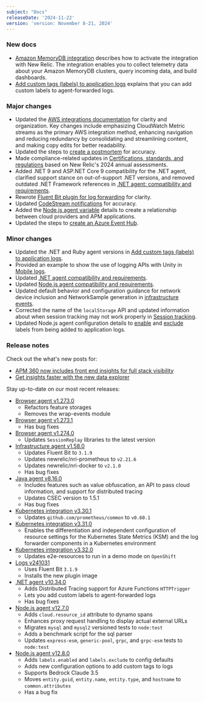 ```yaml
---
subject: "Docs"
releaseDate: '2024-11-22'
version: 'version: November 8-21, 2024'
---
```


### New docs

* [Amazon MemoryDB integration](/docs/infrastructure/amazon-integrations/aws-integrations-list/amazon-memorydb-monitoring-integration) describes how to activate the integration with New Relic. The integration enables you to collect telemetry data about your Amazon MemoryDB clusters, query incoming data, and build dashboards.
* [Add custom tags (labels) to application logs](/docs/logs/logs-context/custom-tags-agent-forwarder-logs) explains that you can add custom labels to agent-forwarded logs. 

### Major changes

* Updated the [AWS integrations documentation](/docs/infrastructure/amazon-integrations/get-started/introduction-aws-integrations) for clarity and organization. Key changes include emphasizing CloudWatch Metric streams as the primary AWS integration method, enhancing navigation and reducing redundancy by consolidating and streamlining content, and making copy edits for better readability.
* Updated the steps to [create a postmortem](/docs/alerts/incident-management/postmortems-applied-intelligence/#create-postmortem) for accuracy.
* Made compliance-related updates in [Certifications, standards, and regulations](/docs/security/security-privacy/compliance/regulatory-audits-new-relic-services) based on New Relic's 2024 annual assessments.
* Added .NET 9 and ASP.NET Core 9 compatibility for the .NET agent, clarified support stance on out-of-support .NET versions, and removed outdated .NET Framework references in [.NET agent: compatibility and requirements](/docs/apm/agents/net-agent/getting-started/net-agent-compatibility-requirements).
* Rewrote [Fluent Bit plugin for log forwarding](/docs/logs/forward-logs/fluent-bit-plugin-log-forwarding) for clarity.
* Updated [CodeStream notifications](/docs/codestream/codestream-settings/account-settings) for accuracy.
* Added the [Node.js agent variable](/docs/apm/agents/nodejs-agent/installation-configuration/nodejs-agent-configuration/#cloud_config) details to create a relationship between cloud providers and APM applications.
* Updated the steps to [create an Azure Event Hub](/docs/apis/nerdgraph/examples/nerdgraph-streaming-export/#create-event-hub).

### Minor changes

* Updated the .NET and Ruby agent versions in [Add custom tags (labels) to application logs](/docs/logs/logs-context/custom-tags-agent-forwarder-logs).
* Provided an example to show the use of logging APIs with Unity in [Mobile logs](/docs/mobile-monitoring/mobile-monitoring-ui/mobile-logs).
* Updated [.NET agent compatibility and requirements](/docs/apm/agents/net-agent/getting-started/net-agent-compatibility-requirements).
* Updated [Node.js agent compatibility and requirements](/docs/apm/agents/nodejs-agent/getting-started/compatibility-requirements-nodejs-agent).
* Updated default behavior and configuration guidance for network device inclusion and NetworkSample generation in [infrastructure events](/docs/infrastructure/infrastructure-data/default-infra-data).
* Corrected the name of the `localStorage` API and updated information about when session tracking may not work properly in [Session tracking](/docs/browser/browser-monitoring/page-load-timing-resources/cookie-collection-session-tracking).
* Updated Node.js agent configuration details to [enable](/docs/apm/agents/nodejs-agent/installation-configuration/nodejs-agent-configuration/#application-logging-forwarding-labels) and [exclude](/docs/apm/agents/nodejs-agent/installation-configuration/nodejs-agent-configuration/#application-logging-forwarding-labels-exclude) labels from being added to application logs.



### Release notes

Check out the what's new posts for:

* [APM 360 now includes front end insights for full stack visibility](/whats-new/2024/11/whats-new-11-12-browser-apm-summary)
* [Get insights faster with the new data explorer](/whats-new/2024/11/whats-new-11-11-data-explorer)

Stay up-to-date on our most recent releases:

* [Browser agent v1.273.0](/docs/release-notes/new-relic-browser-release-notes/browser-agent-release-notes/browser-agent-v1.273.0)
    * Refactors feature storages
    * Removes the wrap-events module
* [Browser agent v1.273.1](/docs/release-notes/new-relic-browser-release-notes/browser-agent-release-notes/browser-agent-v1.273.1)
    * Has bug fixes
* [Browser agent v1.274.0](/docs/release-notes/new-relic-browser-release-notes/browser-agent-release-notes/browser-agent-v1.274.0)
    * Updates `SessionReplay` libraries to the latest version
* [Infrastructure agent v1.58.0](/docs/release-notes/infrastructure-release-notes/infrastructure-agent-release-notes/new-relic-infrastructure-agent-1580)
    * Updates Fluent Bit to `3.1.9`
    * Updates newrelic/nri-prometheus to `v2.21.6`
    * Updates newrelic/nri-docker to `v2.1.0`
    * Has bug fixes
* [Java agent v8.16.0](/docs/release-notes/agent-release-notes/java-release-notes/java-agent-8160)
    * Includes features such as value obfuscation, an API to pass cloud information, and support for distributed tracing
    * Updates CSEC version to 1.5.1
    * Has bug fixes
* [Kubernetes integration v3.30.1](/docs/release-notes/infrastructure-release-notes/kubernetes-integration-release-notes/kubernetes-integration-3-30-1)
    * Updates `github.com/prometheus/common` to `v0.60.1`
* [Kubernetes integration v3.31.0](/docs/release-notes/infrastructure-release-notes/kubernetes-integration-release-notes/kubernetes-integration-3-31-0)
    * Enables the differentiation and independent configuration of resource settings for the Kubernetes State Metrics (KSM) and the log forwarder components in a Kubernetes environment
* [Kubernetes integration v3.32.0](/docs/release-notes/infrastructure-release-notes/kubernetes-integration-release-notes/kubernetes-integration-3-32-0)
    * Updates e2e-resources to run in a demo mode on `OpenShift`
* [Logs v241031](/docs/release-notes/logs-release-notes/logs-24-10-31)
    * Uses Fluent Bit `3.1.9`
    * Installs the new plugin image
* [.NET agent v10.34.0](/docs/release-notes/agent-release-notes/net-release-notes/net-agent-10-34-0)
    * Adds Distributed Tracing support for Azure Functions `HTTPTrigger`
    * Lets you add custom labels to agent-forwarded logs
    * Has bug fixes
* [Node.js agent v12.7.0](/docs/release-notes/agent-release-notes/nodejs-release-notes/node-agent-12-7-0)
    * Adds `cloud.resource_id` attribute to dynamo spans
    * Enhances proxy request handling to display actual external URLs
    * Migrates `mysql` and `mysql2` versioned tests to `node:test`
    * Adds a benchmark script for the sql parser
    * Updates `express-esm`, `generic-pool`, `grpc`, and `grpc-esm` tests to `node:test`
* [Node.js agent v12.8.0](/docs/release-notes/agent-release-notes/nodejs-release-notes/node-agent-12-8-0)
    * Adds `labels.enabled` and `labels.exclude` to config defaults
    * Adds new configuration options to add custom tags to logs
    * Supports Bedrock Claude 3.5
    * Moves `entity.guid`, `entity.name`, `entity.type`, and `hostname` to `common.attributes`
    * Has a bug fix

